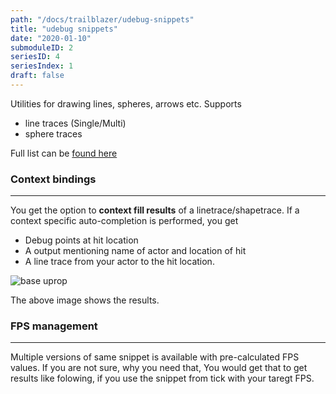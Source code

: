 ```yaml
---
path: "/docs/trailblazer/udebug-snippets"
title: "udebug snippets"
date: "2020-01-10"
submoduleID: 2
seriesID: 4
seriesIndex: 1
draft: false
---
```


Utilities for drawing lines, spheres, arrows etc. Supports

- line traces (Single/Multi)
- sphere traces

Full list can be [found here](/docs/trailblazer/udebug-snippets-full-list)

### Context bindings

---

You get the option to **context fill results** of a linetrace/shapetrace. If a context specific auto-completion is performed, you get

- Debug points at hit location
- A output mentioning name of actor and location of hit
- A line trace from your actor to the hit location.

![base uprop](../../../../images/DaedalusAPI/udebug/componentinit.gif)

The above image shows the results.

### FPS management

---

Multiple versions of same snippet is available with pre-calculated FPS values. If you are not sure, why you need that,
You would get that to get results like folowing,
if you use the snippet from tick with your taregt FPS.
